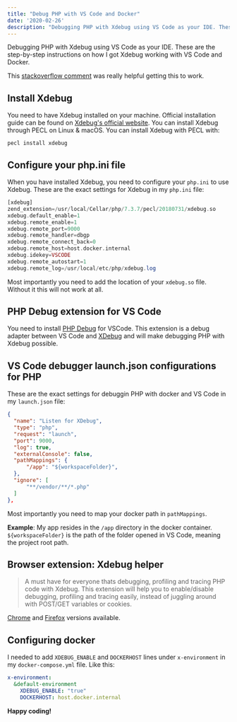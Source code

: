 ```yaml
---
title: "Debug PHP with VS Code and Docker"
date: '2020-02-26'
description: "Debugging PHP with Xdebug using VS Code as your IDE. These are the step-by-step instructions on how I got Xdebug working with VS Code and Docker."
---
```


Debugging PHP with Xdebug using VS Code as your IDE. These are the step-by-step instructions on how I got Xdebug working with VS Code and Docker.

This [stackoverflow comment](https://stackoverflow.com/a/52805763/5562316) was really helpful getting this to work.

## Install Xdebug

You need to have Xdebug installed on your machine. Official installation guide can be found on [Xdebug's official website](https://xdebug.org/docs/install).
You can install Xdebug through PECL on Linux & macOS. You can install Xdebug with PECL with:

```shell
pecl install xdebug
```
## Configure your php.ini file

When you have installed Xdebug, you need to configure your `php.ini` to use Xdebug.
These are the exact settings for Xdebug in my `php.ini` file:

```php
[xdebug]
zend_extension=/usr/local/Cellar/php/7.3.7/pecl/20180731/xdebug.so
xdebug.default_enable=1
xdebug.remote_enable=1
xdebug.remote_port=9000
xdebug.remote_handler=dbgp
xdebug.remote_connect_back=0
xdebug.remote_host=host.docker.internal
xdebug.idekey=VSCODE
xdebug.remote_autostart=1
xdebug.remote_log=/usr/local/etc/php/xdebug.log
```

Most importantly you need to add the location of your `xdebug.so` file. Without it this will not work at all.

## PHP Debug extension for VS Code

You need to install [PHP Debug](https://marketplace.visualstudio.com/items?itemName=felixfbecker.php-debug) for VSCode. This extension is a debug adapter between VS Code and [XDebug](https://xdebug.org/) and will make debugging PHP with Xdebug possible.

## VS Code debugger launch.json configurations for PHP

These are the exact settings for debuggin PHP with docker and VS Code in my `launch.json` file:

```json
{
  "name": "Listen for XDebug",
  "type": "php",
  "request": "launch",
  "port": 9000,
  "log": true,
  "externalConsole": false,
  "pathMappings": {
      "/app": "${workspaceFolder}",
  },
  "ignore": [
      "**/vendor/**/*.php"
  ]
},
```

Most importantly you need to map your docker path in `pathMappings`.

**Example**: My app resides in the `/app` directory in the docker container. `${workspaceFolder}` is the path of the folder opened in VS Code, meaning the project root path.

## Browser extension: Xdebug helper

> A must have for everyone thats debugging, profiling and tracing PHP code with Xdebug. This extension will help you to enable/disable debugging, profiling and tracing easily, instead of juggling around with POST/GET variables or cookies.

[Chrome](https://chrome.google.com/webstore/detail/xdebug-helper/eadndfjplgieldjbigjakmdgkmoaaaoc) and [Firefox](https://addons.mozilla.org/fi/firefox/addon/xdebug-helper-for-firefox/) versions available.

## Configuring docker

I needed to add `XDEBUG_ENABLE` and `DOCKERHOST` lines under `x-environment` in my `docker-compose.yml` file. Like this:

```yaml
x-environment:
  &default-environment
    XDEBUG_ENABLE: "true"
    DOCKERHOST: host.docker.internal
```

**Happy coding!**